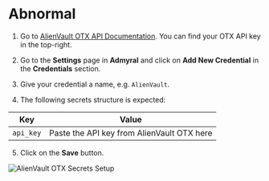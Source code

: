 # Abnormal

1. Go to [AlienVault OTX API Documentation](https://otx.alienvault.com/api). You can find your OTX API key in the top-right.

2. Go to the **Settings** page in **Admyral** and click on **Add New Credential** in the **Credentials** section.

3. Give your credential a name, e.g. `AlienVault`.

4. The following secrets structure is expected:

| Key       | Value                                      |
| --------- | ------------------------------------------ |
| `api_key` | Paste the API key from AlienVault OTX here |

5. Click on the **Save** button.

![AlienVault OTX Secrets Setup](/alien_vault_secrets.png)
